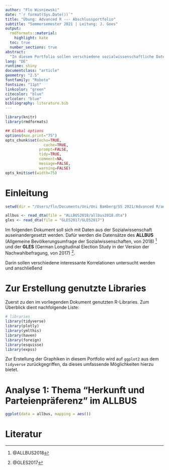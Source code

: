 ```yaml
---
author: "Flo Wisniewski"
date: "`r format(Sys.Date())`"
title: "Übung: Advanced R --- Abschlussportfolio"
subtitle: "Sommersemester 2021 | Leitung: J. Goes"
output:
  rmdformats::material:
    highlight: kate
  toc: true
  number_sections: true
abstract:
  "In diesem Portfolio sollen verschiedene sozialwissenschaftliche Datensätze hinsichtlich zentraler Werte statistisch aufgearbeitet und anschließend visualisiert werden."
lang: "DE"
runtime: shiny
documentclass: "article"
geometry: "2.5"
fontfamily: "Roboto"
fontsize: "11pt"
linkcolor: "green"
citecolor: "blue"
urlcolor: "blue"
bibliography: literature.bib
---
```


```r
library(knitr)
library(rmdformats)

## Global options
options(max.print="75")
opts_chunk$set(echo=TRUE,
	             cache=TRUE,
               prompt=FALSE,
               tidy=TRUE,
               comment=NA,
               message=FALSE,
               warning=FALSE)
opts_knit$set(width=75)
```

# Einleitung

```r
setwd(dir = "/Users/flo/Documents/Uni/Uni Bamberg/SS 2021/Advanced R/advanced-r")

allbus <- read_dta(file = "ALLBUS2018/allbus2018.dta")
gles <- read_dta(file = "GLES2017/GLES2017")
```


Im folgenden Dokument soll sich mit Daten aus der Sozialwissenschaft auseinandergesetzt werden. Dafür werden die Datensätze des **ALLBUS** (Allgemeine Bevölkerungsumfrage der Sozialwissenschaften, von 2018) ^[@ALLBUS2018] und der **GLES** (German Longitudinal Election Study in der Version der Nachwahlbefragung, von 2017) ^[@GLES2017].

Darin sollen verschiedene interessante Korrelationen untersucht werden und anschließend 

# Zur Erstellung genutzte Libraries

Zuerst zu den im vorliegenden Dokument genutzten R-Libraries. Zum Überblick dient nachfolgende Liste:

```r
# libraries
library(tidyverse)
library(plotly)
library(ymlthis)
library(haven)
library(foreign)
library(esquisse)
library(expss)
```

Zur Erstellung der Graphiken in diesem Portfolio wird auf `ggplot2` aus dem `tidyverse` zurückgegriffen, da dieses umfassende Möglichkeiten hierzu bietet.

# Analyse 1: Thema "Herkunft und Parteienpräferenz" im ALLBUS

```r
ggplot(data = allbus, mapping = aes())
```




# Literatur {-}
